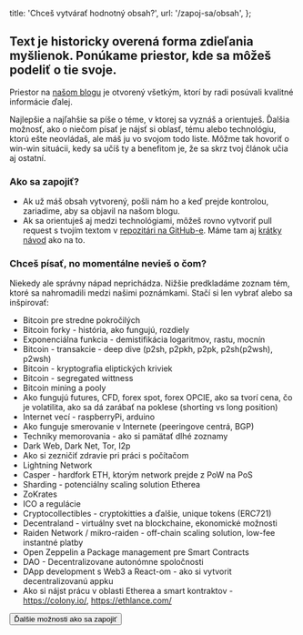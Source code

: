 
  title: 'Chceš vytvárať hodnotný obsah?',
  url: '/zapoj-sa/obsah',
};

## Text je historicky overená forma zdieľania myšlienok. Ponúkame priestor, kde sa môžeš podeliť o tie svoje.

Priestor na [našom blogu](/blog) je otvorený všetkým, ktorí by radi posúvali kvalitné informácie ďalej.

Najlepšie a najľahšie sa píše o téme, v ktorej sa vyznáš a orientuješ. Ďalšia možnosť, ako o niečom písať je nájsť si oblasť, tému alebo technológiu, ktorú ešte neovládaš, ale máš ju vo svojom todo liste. Môžme tak hovoriť o win-win situácii, kedy sa učíš ty a benefitom je, že sa skrz tvoj článok učia aj ostatní.

### Ako sa zapojiť?

- Ak už máš obsah vytvorený, pošli nám ho a keď prejde kontrolou, zariadime, aby sa objavil na našom blogu.
- Ak sa orientuješ aj medzi technológiami, môžeš rovno vytvoriť pull request s tvojím textom v [repozitári na GitHub-e](https://github.com/ParalelnaPolisKE/paralelnapoliskosice.sk). Máme tam aj [krátky návod](https://github.com/ParalelnaPolisKE/paralelnapoliskosice.sk#writing-a-post) ako na to.

### Chceš písať, no momentálne nevieš o čom?

Niekedy ale správny nápad neprichádza. Nižšie predkladáme zoznam tém, ktoré sa nahromadili medzi našimi poznámkami. Stačí si len vybrať alebo sa inšpirovať:

- Bitcoin pre stredne pokročilých
- Bitcoin forky - história, ako fungujú, rozdiely
- Exponenciálna funkcia - demistifikácia logaritmov, rastu, mocnín
- Bitcoin - transakcie - deep dive (p2sh, p2pkh, p2pk, p2sh(p2wsh), p2wsh)
- Bitcoin - kryptografia eliptických kriviek
- Bitcoin - segregated wittness
- Bitcoin mining a pooly
- Ako fungujú futures, CFD, forex spot, forex OPCIE, ako sa tvorí cena, čo je volatilita, ako sa dá zarábať na poklese (shorting vs long position)
- Internet vecí - raspberryPi, arduino
- Ako funguje smerovanie v Internete (peeringove centrá, BGP)
- Techniky memorovania - ako si pamätať dlhé zoznamy
- Dark Web, Dark Net, Tor, I2p
- Ako si zezničiť zdravie pri práci s počítačom
- Lightning Network
- Casper - hardfork ETH, ktorým network prejde z PoW na PoS
- Sharding - potenciálny scaling solution Etherea
- ZoKrates
- ICO a regulácie
- Cryptocollectibles - cryptokitties a ďalšie, unique tokens (ERC721)
- Decentraland - virtuálny svet na blockchaine, ekonomické možnosti
- Raiden Network / mikro-raiden - off-chain scaling solution, low-fee instantné platby
- Open Zeppelin a Package management pre Smart Contracts
- DAO - Decentralizovane autonómne spoločnosti
- DApp development s Web3 a React-om - ako si vytvorit decentralizovanú appku
- Ako si nájst prácu v oblasti Etherea a smart kontraktov - https://colony.io/, https://ethlance.com/

<Button to="zapoj-sa">Ďalšie možnosti ako sa zapojiť</Button>
